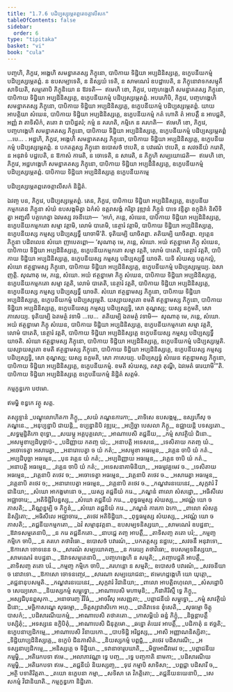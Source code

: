 ```yaml
---
title: "1.7.6 បដិប្បស្សម្ភេតព្ពតេចត្តាលីសក"
tableOfContents: false
sidebar:
  order: 6
type: "tipitaka"
basket: "vi"
book: "cula"
---
```



<DynamicBreadcrumb />

<Division number="73" book="cula">

<Paragraph number="329" book="cula">
បញ្ចហិ, ភិក្ខវេ, អង្គេហិ សមន្នាគតស្ស ភិក្ខុនោ, បាបិកាយ ទិដ្ឋិយា អប្បដិនិស្សគ្គេ, ឧក្ខេបនីយកម្មំ បដិប្បស្សម្ភេតព្ពំ. ន ឧបសម្បាទេតិ, ន និស្សយំ ទេតិ, ន សាមណេរំ ឧបដ្ឋាបេតិ, ន ភិក្ខុនោវាទកសម្មុតឹ សាទិយតិ, សម្មតោបិ ភិក្ខុនិយោ ន ឱវទតិ—  ឥមេហិ ខោ, ភិក្ខវេ, បញ្ចហង្គេហិ សមន្នាគតស្ស ភិក្ខុនោ, បាបិកាយ ទិដ្ឋិយា អប្បដិនិស្សគ្គេ, ឧក្ខេបនីយកម្មំ បដិប្បស្សម្ភេតព្ពំ.
</Paragraph>

<Paragraph number="330" book="cula">
អបរេហិបិ, ភិក្ខវេ, បញ្ចហង្គេហិ សមន្នាគតស្ស ភិក្ខុនោ, បាបិកាយ ទិដ្ឋិយា អប្បដិនិស្សគ្គេ, ឧក្ខេបនីយកម្មំ បដិប្បស្សម្ភេតព្ពំ. យាយ អាបត្តិយា សំឃេន, បាបិកាយ ទិដ្ឋិយា អប្បដិនិស្សគ្គេ, ឧក្ខេបនីយកម្មំ កតំ ហោតិ តំ អាបត្តឹ ន អាបជ្ជតិ, អញ្ញំ វា តាទិសិកំ, តតោ វា បាបិដ្ឋតរំ; កម្មំ ន គរហតិ, កម្មិកេ ន គរហតិ—  ឥមេហិ ខោ, ភិក្ខវេ, បញ្ចហង្គេហិ សមន្នាគតស្ស ភិក្ខុនោ, បាបិកាយ ទិដ្ឋិយា អប្បដិនិស្សគ្គេ, ឧក្ខេបនីយកម្មំ បដិប្បស្សម្ភេតព្ពំ …បេ… .
</Paragraph>

<Paragraph number="331" book="cula">
អដ្ឋហិ, ភិក្ខវេ, អង្គេហិ សមន្នាគតស្ស ភិក្ខុនោ, បាបិកាយ ទិដ្ឋិយា អប្បដិនិស្សគ្គេ, ឧក្ខេបនីយកម្មំ បដិប្បស្សម្ភេតព្ពំ. ន បកតត្តស្ស ភិក្ខុនោ ឧបោសថំ ឋបេតិ, ន បវារណំ ឋបេតិ, ន សវចនីយំ ករោតិ, ន អនុវាទំ បដ្ឋបេតិ, ន ឱកាសំ ការេតិ, ន ចោទេតិ, ន សារេតិ, ន ភិក្ខូហិ សម្បយោជេតិ—  ឥមេហិ ខោ, ភិក្ខវេ, អដ្ឋហង្គេហិ សមន្នាគតស្ស ភិក្ខុនោ, បាបិកាយ ទិដ្ឋិយា អប្បដិនិស្សគ្គេ, ឧក្ខេបនីយកម្មំ បដិប្បស្សម្ភេតព្ពំ.

</Paragraph>
</Division>

<Paragraph number="332" book="cula">
បាបិកាយ ទិដ្ឋិយា អប្បដិនិស្សគ្គេ ឧក្ខេបនីយកម្មេ

  
បដិប្បស្សម្ភេតព្ពតេចត្តាលីសកំ និដ្ឋិតំ.


</Paragraph>

<Division number="74" book="cula">

<Paragraph number="333" book="cula">
ឯវញ្ច បន, ភិក្ខវេ, បដិប្បស្សម្ភេតព្ពំ. តេន, ភិក្ខវេ, បាបិកាយ ទិដ្ឋិយា អប្បដិនិស្សគ្គេ, ឧក្ខេបនីយកម្មកតេន ភិក្ខុនា សំឃំ ឧបសង្កមិត្វា ឯកំសំ ឧត្តរាសង្គំ ករិត្វា វុឌ្ឍានំ ភិក្ខូនំ បាទេ វន្ទិត្វា ឧក្កុដិកំ និសីទិត្វា អញ្ជលឹ បគ្គហេត្វា ឯវមស្ស វចនីយោ—  ‘អហំ, ភន្តេ, សំឃេន, បាបិកាយ ទិដ្ឋិយា អប្បដិនិស្សគ្គេ, ឧក្ខេបនីយកម្មកតោ សម្មា វត្តាមិ, លោមំ បាតេមិ, នេត្ថារំ វត្តាមិ, បាបិកាយ ទិដ្ឋិយា អប្បដិនិស្សគ្គេ, ឧក្ខេបនីយស្ស កម្មស្ស បដិប្បស្សទ្ធឹ យាចាមី’តិ. ទុតិយម្បិ យាចិតព្ពា. តតិយម្បិ យាចិតព្ពា. ព្យត្តេន ភិក្ខុនា បដិពលេន សំឃោ ញាបេតព្ពោ—
</Paragraph>

<Paragraph number="334" book="cula">
‘សុណាតុ មេ, ភន្តេ, សំឃោ. អយំ ឥត្ថន្នាមោ ភិក្ខុ សំឃេន, បាបិកាយ ទិដ្ឋិយា អប្បដិនិស្សគ្គេ, ឧក្ខេបនីយកម្មកតោ សម្មា វត្តតិ, លោមំ បាតេតិ, នេត្ថារំ វត្តតិ, បាបិកាយ ទិដ្ឋិយា អប្បដិនិស្សគ្គេ, ឧក្ខេបនីយស្ស កម្មស្ស បដិប្បស្សទ្ធឹ យាចតិ. យទិ សំឃស្ស បត្តកល្លំ, សំឃោ ឥត្ថន្នាមស្ស ភិក្ខុនោ, បាបិកាយ ទិដ្ឋិយា អប្បដិនិស្សគ្គេ, ឧក្ខេបនីយកម្មំ បដិប្បស្សម្ភេយ្យ. ឯសា ញត្តិ.
</Paragraph>

<Paragraph number="335" book="cula">
សុណាតុ មេ, ភន្តេ, សំឃោ. អយំ ឥត្ថន្នាមោ ភិក្ខុ សំឃេន, បាបិកាយ ទិដ្ឋិយា អប្បដិនិស្សគ្គេ, ឧក្ខេបនីយកម្មកតោ សម្មា វត្តតិ, លោមំ បាតេតិ, នេត្ថារំ វត្តតិ, បាបិកាយ ទិដ្ឋិយា អប្បដិនិស្សគ្គេ, ឧក្ខេបនីយស្ស កម្មស្ស បដិប្បស្សទ្ធឹ យាចតិ. សំឃោ ឥត្ថន្នាមស្ស ភិក្ខុនោ, បាបិកាយ ទិដ្ឋិយា អប្បដិនិស្សគ្គេ, ឧក្ខេបនីយកម្មំ បដិប្បស្សម្ភេតិ. យស្សាយស្មតោ ខមតិ ឥត្ថន្នាមស្ស ភិក្ខុនោ, បាបិកាយ ទិដ្ឋិយា អប្បដិនិស្សគ្គេ, ឧក្ខេបនីយស្ស កម្មស្ស បដិប្បស្សទ្ធិ, សោ តុណ្ហស្ស; យស្ស នក្ខមតិ, សោ ភាសេយ្យ.
</Paragraph>

<Paragraph number="336" book="cula">
ទុតិយម្បិ ឯតមត្ថំ វទាមិ …បេ…  តតិយម្បិ ឯតមត្ថំ វទាមិ—  សុណាតុ មេ, ភន្តេ, សំឃោ. អយំ ឥត្ថន្នាមោ ភិក្ខុ សំឃេន, បាបិកាយ ទិដ្ឋិយា អប្បដិនិស្សគ្គេ, ឧក្ខេបនីយកម្មកតោ សម្មា វត្តតិ, លោមំ បាតេតិ, នេត្ថារំ វត្តតិ, បាបិកាយ ទិដ្ឋិយា អប្បដិនិស្សគ្គេ ឧក្ខេបនីយស្ស កម្មស្ស បដិប្បស្សទ្ធឹ យាចតិ. សំឃោ ឥត្ថន្នាមស្ស ភិក្ខុនោ, បាបិកាយ ទិដ្ឋិយា អប្បដិនិស្សគ្គេ, ឧក្ខេបនីយកម្មំ បដិប្បស្សម្ភេតិ. យស្សាយស្មតោ ខមតិ ឥត្ថន្នាមស្ស ភិក្ខុនោ, បាបិកាយ ទិដ្ឋិយា អប្បដិនិស្សគ្គេ, ឧក្ខេបនីយស្ស កម្មស្ស បដិប្បស្សទ្ធិ, សោ តុណ្ហស្ស; យស្ស នក្ខមតិ, សោ ភាសេយ្យ.
</Paragraph>

<Paragraph number="337" book="cula">
បដិប្បស្សទ្ធំ សំឃេន ឥត្ថន្នាមស្ស ភិក្ខុនោ, បាបិកាយ ទិដ្ឋិយា អប្បដិនិស្សគ្គេ, ឧក្ខេបនីយកម្មំ. ខមតិ សំឃស្ស, តស្មា តុណ្ហី, ឯវមេតំ ធារយាមី’”តិ.

</Paragraph>
</Division>

<Paragraph number="338" book="cula">
បាបិកាយ ទិដ្ឋិយា អប្បដិនិស្សគ្គេ ឧក្ខេបនីយកម្មំ និដ្ឋិតំ សត្តមំ.

  
កម្មក្ខន្ធកោ បឋមោ.

  
ឥមម្ហិ ខន្ធកេ វត្ថូ សត្ត.



</Paragraph>

<Paragraph number="339" type="center" book="cula">
តស្សុទ្ទានំ


</Paragraph>

<Paragraph number="340" type="verses" book="cula">
_បណ្ឌុលោហិតកា ភិក្ខូ,_  
_សយំ ភណ្ឌនការកា;_  
_តាទិសេ ឧបសង្កម្ម,_  
ឧស្សហឹសុ ច ភណ្ឌនេ._  

</Paragraph>

<Paragraph number="341" book="cula">
_អនុប្បន្នាបិ ជាយន្តិ,_  
ឧប្បន្នានិបិ វឌ្ឍរេ;_  
_អប្បិច្ឆា បេសលា ភិក្ខូ,_  
ឧជ្ឈាយន្តិ បទស្សតោ._  

</Paragraph>

<Paragraph number="342" type="verses" book="cula">
_សទ្ធម្មដ្ឋិតិកោ ពុទ្ធោ,_  
_សយម្ភូ អគ្គបុគ្គលោ;_  
_អាណាបេសិ តជ្ជនីយ,_  
_កម្មំ សាវត្ថិយំ ជិនោ._  

</Paragraph>

<Paragraph number="343" type="verses" book="cula">
_អសម្មុខាប្បដិបុច្ឆាប៑-_  
_បដិញ្ញាយ កតញ្ច យំ;_  
_អនាបត្តិ អទេសនេ,_  
_ទេសិតាយ កតញ្ច យំ._  

</Paragraph>

<Paragraph number="344" type="verses" book="cula">
_អចោទេត្វា អសារេត្វា,_  
_អនារោបេត្វា ច យំ កតំ;_  
_អសម្មុខា អធម្មេន,_  
_វគ្គេន ចាបិ យំ កតំ._  

</Paragraph>

<Paragraph number="345" type="verses" book="cula">
_អប្បដិបុច្ឆា អធម្មេន,_  
_បុន វគ្គេន យំ កតំ;_  
_អប្បដិញ្ញាយ អធម្មេន,_  
_វគ្គេន ចាបិ យំ កតំ._  

</Paragraph>

<Paragraph number="346" type="verses" book="cula">
_អនាបត្តិ អធម្មេន,_  
_វគ្គេន ចាបិ យំ កតំ;_  
_អទេសនាគាមិនិយា,_  
_អធម្មវគ្គមេវ ច._  

</Paragraph>

<Paragraph number="347" type="verses" book="cula">
_ទេសិតាយ អធម្មេន,_  
_វគ្គេនាបិ តថេវ ច;_  
_អចោទេត្វា អធម្មេន,_  
_វគ្គេនាបិ តថេវ ច._  

</Paragraph>

<Paragraph number="348" type="verses" book="cula">
_អសារេត្វា អធម្មេន,_  
_វគ្គេនាបិ តថេវ ច;_  
_អនារោបេត្វា អធម្មេន,_  
_វគ្គេនាបិ តថេវ ច._  

</Paragraph>

<Paragraph number="349" type="verses" book="cula">
_កណ្ហវារនយេនេវ,_  
_សុក្កវារំ វិជានិយា;_  
_សំឃោ អាកង្ខមានោ ច,_  
_យស្ស តជ្ជនីយំ ករេ._  

</Paragraph>

<Paragraph number="350" type="verses" book="cula">
_ភណ្ឌនំ ពាលោ សំសដ្ឋោ,_  
_អធិសីលេ អជ្ឈាចារេ;_  
_អតិទិដ្ឋិវិបន្នស្ស,_  
_សំឃោ តជ្ជនីយំ ករេ._  

</Paragraph>

<Paragraph number="351" type="verses" book="cula">
_ពុទ្ធធម្មស្ស សំឃស្ស,_  
_អវណ្ណំ យោ ច ភាសតិ;_  
_តិណ្ណន្នម្បិ ច ភិក្ខូនំ,_  
_សំឃោ តជ្ជនិយំ ករេ._  

</Paragraph>

<Paragraph number="352" type="verses" book="cula">
_ភណ្ឌនំ ការកោ ឯកោ,_  
_ពាលោ សំសគ្គនិស្សិតោ;_  
_អធិសីលេ អជ្ឈាចារេ,_  
_តថេវ អតិទិដ្ឋិយា._  

</Paragraph>

<Paragraph number="353" type="verses" book="cula">
_ពុទ្ធធម្មស្ស សំឃស្ស,_  
_អវណ្ណំ យោ ច ភាសតិ;_  
_តជ្ជនីយកម្មកតោ,_  
_ឯវំ សម្មានុវត្តនា._  

</Paragraph>

<Paragraph number="354" type="verses" book="cula">
ឧបសម្បទនិស្សយា,_  
_សាមណេរំ ឧបដ្ឋនា;_  
_ឱវាទសម្មតេនាបិ,_  
_ន ករេ តជ្ជនីកតោ._  

</Paragraph>

<Paragraph number="355" type="verses" book="cula">
_នាបជ្ជេ តញ្ច អាបត្តឹ,_  
_តាទិសញ្ច តតោ បរំ;_  
_កម្មញ្ច កម្មិកេ ចាបិ,_  
_ន គរហេ តថាវិធោ._  

</Paragraph>

<Paragraph number="356" type="verses" book="cula">
ឧបោសថំ បវារណំ,_  
_បកតត្តស្ស នដ្ឋបេ;_  
_សវចនឹ អនុវាទោ,_  
_ឱកាសោ ចោទនេន ច._  

</Paragraph>

<Paragraph number="357" type="verses" book="cula">
_សារណំ សម្បយោគញ្ច,_  
_ន ករេយ្យ តថាវិធោ;_  
ឧបសម្បទនិស្សយា,_  
_សាមណេរំ ឧបដ្ឋនា._  

</Paragraph>

<Paragraph number="358" type="verses" book="cula">
_ឱវាទសម្មតេនាបិ,_  
_បញ្ចហង្គេហិ ន សម្មតិ;_  
_តញ្ចាបជ្ជតិ អាបត្តឹ,_  
_តាទិសញ្ច តតោ បរំ._  

</Paragraph>

<Paragraph number="359" type="verses" book="cula">
_កម្មញ្ច កម្មិកេ ចាបិ,_  
_គរហន្តោ ន សម្មតិ;_  
ឧបោសថំ បវារណំ,_  
_សវចនីយា ច នោវាទោ._  

</Paragraph>

<Paragraph number="360" type="verses" book="cula">
_ឱកាសោ ចោទនញ្ចេវ,_  
_សារណា សម្បយោជនា;_  
ឥមេហដ្ឋង្គេហិ យោ យុត្តោ,_  
_តជ្ជនានុបសម្មតិ._  

</Paragraph>

<Paragraph number="361" type="verses" book="cula">
_កណ្ហវារនយេនេវ,_  
_សុក្កវារំ វិជានិយា;_  
_ពាលោ អាបត្តិពហុលោ,_  
_សំសដ្ឋោបិ ច សេយ្យសោ._  

</Paragraph>

<Paragraph number="362" type="verses" book="cula">
_និយស្សកម្មំ សម្ពុទ្ធោ,_  
_អាណាបេសិ មហាមុនិ;_  
_កីដាគិរិស្មឹ ទ្វេ ភិក្ខូ,_  
_អស្សជិបុនព្ពសុកា._  

</Paragraph>

<Paragraph number="363" type="verses" book="cula">
_អនាចារញ្ច វិវិធំ,_  
_អាចរឹសុ អសញ្ញតា;_  
_បព្ពាជនីយំ សម្ពុទ្ធោ,_  
_កម្មំ សាវត្ថិយំ ជិនោ;_  
_មច្ឆិកាសណ្ឌេ សុធម្មោ,_  
_ចិត្តស្សាវាសិកោ អហុ._  

</Paragraph>

<Paragraph number="364" type="verses" book="cula">
_ជាតិវាទេន ខុំសេតិ,_  
_សុធម្មោ ចិត្តុបាសកំ;_  
_បដិសារណីយកម្មំ,_  
_អាណាបេសិ តថាគតោ._  

</Paragraph>

<Paragraph number="365" type="verses" book="cula">
_កោសម្ពិយំ ឆន្នំ ភិក្ខុំ,_  
_និច្ឆន្តាបត្តឹ បស្សិតុំ;_  
_អទស្សនេ ឧក្ខិបិតុំ,_  
_អាណាបេសិ ជិនុត្តមោ._  

</Paragraph>

<Paragraph number="366" type="verses" book="cula">
_ឆន្នោ តំយេវ អាបត្តឹ,_  
_បដិកាតុំ ន ឥច្ឆតិ;_  
ឧក្ខេបនាប្បដិកម្មេ,_  
_អាណាបេសិ វិនាយកោ._  

</Paragraph>

<Paragraph number="367" type="verses" book="cula">
_បាបទិដ្ឋិ អរិដ្ឋស្ស,_  
_អាសិ អញ្ញាណនិស្សិតា;_  
_ទិដ្ឋិយាប្បដិនិស្សគ្គេ,_  
ឧក្ខេបំ ជិនភាសិតំ._  

</Paragraph>

<Paragraph number="368" type="verses" book="cula">
_និយស្សកម្មំ បព្ពជ្ជំ,_  
_តថេវ បដិសារណី;_  
_អទស្សនាប្បដិកម្មេ,_  
_អនិស្សគ្គេ ច ទិដ្ឋិយា._  

</Paragraph>

<Paragraph number="369" type="verses" book="cula">
_ទវានាចារូបឃាតិ,_  
_មិច្ឆាអាជីវមេវ ច;_  
_បព្ពាជនីយកម្មម្ហិ,_  
_អតិរេកបទា ឥមេ._  

</Paragraph>

<Paragraph number="370" type="verses" book="cula">
_អលាភាវណ្ណា ទ្វេ បញ្ច,_  
_ទ្វេ បញ្ចកាតិ នាមកា;_  
_បដិសារណីយកម្មម្ហិ,_  
_អតិរេកបទា ឥមេ._  

</Paragraph>

<Paragraph number="371" type="verses" book="cula">
_តជ្ជនីយំ និយស្សញ្ច,_  
_ទុវេ កម្មាបិ សាទិសា;_  
_បព្ពជ្ជា បដិសារី ច,_  
_អត្ថិ បទាតិរិត្តតា._  

</Paragraph>

<Paragraph number="372" type="verses" book="cula">
_តយោ ឧក្ខេបនា កម្មា,_  
_សទិសា តេ វិភត្តិតោ;_  
_តជ្ជនីយនយេនាបិ,_  
_សេសកម្មំ វិជានិយាតិ._  


</Paragraph>

<Paragraph number="373" type="center" book="cula">
កម្មក្ខន្ធកោ និដ្ឋិតោ.
</Paragraph>